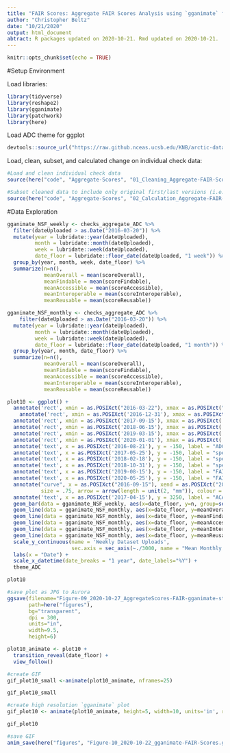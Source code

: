 ```yaml
---
title: "FAIR Scores: Aggregate FAIR Scores Analysis using `gganimate` for NSF Figure"
author: "Christopher Beltz"
date: "10/21/2020"
output: html_document
abtract: R packages updated on 2020-10-21. Rmd updated on 2020-10-21.
---
```


```r
knitr::opts_chunk$set(echo = TRUE)
```

#Setup Environment


Load libraries:

```r
library(tidyverse)
library(reshape2)
library(gganimate)
library(patchwork)
library(here)
```


Load ADC theme for ggplot
```r
devtools::source_url("https://raw.github.nceas.ucsb.edu/KNB/arctic-data/master/reporting/R/theme_ADC.R?token=AAAABNRLO3IMGU55A4PESF27UGP2K")
```


Load, clean, subset, and calculated change on individual check data:

```r
#Load and clean individual check data
source(here("code", "Aggregate-Scores", "01_Cleaning_Aggregate-FAIR-Scores.R"), local = knitr::knit_global())

#Subset cleaned data to include only original first/last versions (i.e., metadata submission and final publication), calculate change in FAIR scores over time
source(here("code", "Aggregate-Scores", "02_Calculation_Aggregate-FAIR-Scores.R"), local = knitr::knit_global())
```


\pagebreak



#Data Exploration


```r
gganimate_NSF_weekly <- checks_aggregate_ADC %>%
  filter(dateUploaded > as.Date("2016-03-20")) %>%
  mutate(year = lubridate::year(dateUploaded),
         month = lubridate::month(dateUploaded),
         week = lubridate::week(dateUploaded),
         date_floor = lubridate::floor_date(dateUploaded, "1 week")) %>%
  group_by(year, month, week, date_floor) %>%
  summarize(n=n(),
            meanOverall = mean(scoreOverall),
            meanFindable = mean(scoreFindable),
            meanAccessible = mean(scoreAccessible),
            meanInteroperable = mean(scoreInteroperable),
            meanReusable = mean(scoreReusable))

gganimate_NSF_monthly <- checks_aggregate_ADC %>%
    filter(dateUploaded > as.Date("2016-03-20")) %>%
  mutate(year = lubridate::year(dateUploaded),
         month = lubridate::month(dateUploaded),
         week = lubridate::week(dateUploaded),
         date_floor = lubridate::floor_date(dateUploaded, "1 month")) %>%
  group_by(year, month, date_floor) %>%
  summarize(n=n(),
            meanOverall = mean(scoreOverall),
            meanFindable = mean(scoreFindable),
            meanAccessible = mean(scoreAccessible),
            meanInteroperable = mean(scoreInteroperable),
            meanReusable = mean(scoreReusable))
```


```r
plot10 <- ggplot() +
  annotate('rect', xmin = as.POSIXct("2016-03-22"), xmax = as.POSIXct("2016-12-31"), ymin = -Inf, ymax = -0.1, fill='#084594', alpha=0.3) +
    annotate('rect', xmin = as.POSIXct('2016-12-31'), xmax = as.POSIXct('2017-09-15'), ymin = -Inf, ymax = -0.1, fill='#2171B5', alpha=0.3) +
  annotate('rect', xmin = as.POSIXct('2017-09-15'), xmax = as.POSIXct('2018-06-15'), ymin = -Inf, ymax = -0.1, fill='#4292C6', alpha=0.3) +
  annotate('rect', xmin = as.POSIXct('2018-06-15'), xmax = as.POSIXct('2019-03-15'), ymin = -Inf, ymax = -0.1, fill="#6BAED6", alpha=0.3) +
  annotate('rect', xmin = as.POSIXct('2019-03-15'), xmax = as.POSIXct('2020-01-01'), ymin = -Inf, ymax = -0.1, fill="grey55", alpha=0.3) +
  annotate('rect', xmin = as.POSIXct('2020-01-01'), xmax = as.POSIXct('2020-10-15'), ymin = -Inf, ymax = -0.1, fill="#6BAED6", alpha=0.3) +
  annotate('text', x = as.POSIXct('2016-08-21'), y = -150, label = "ADC Opens", fontface='bold.italic', size = 3) +
  annotate('text', x = as.POSIXct('2017-05-25'), y = -150, label = "special thing\n #1", fontface = 'bold.italic', size = 3) +
  annotate('text', x = as.POSIXct('2018-02-18'), y = -150, label = "special thing\n #2", fontface = 'bold.italic', size = 3) +
  annotate('text', x = as.POSIXct('2018-10-31'), y = -150, label = "special thing\n #3", fontface = 'bold.italic', size = 3) +
  annotate('text', x = as.POSIXct('2019-08-15'), y = -150, label = "FAIR 0.2.1", fontface = 'bold.italic', size = 3) +
  annotate('text', x = as.POSIXct('2020-05-25'), y = -150, label = "FAIR 0.3.2", fontface = 'bold.italic', size = 3) +
  annotate("curve", x = as.POSIXct("2016-09-15"), xend = as.POSIXct("2016-03-30"), y = 3250, yend = 2750, curvature = 0.5, 
           size = .75, arrow = arrow(length = unit(2, "mm")), colour = "firebrick") +
  annotate('text', x = as.POSIXct('2017-04-15'), y = 3250, label = "ACADIS data imported", fontface = 'bold.italic', size = 3) +
  geom_bar(data = gganimate_NSF_weekly, aes(x=date_floor, y=n, group=seq_along(date_floor)), stat = 'identity', alpha=0.5) +
  geom_line(data = gganimate_NSF_monthly, aes(x=date_floor, y=meanOverall*3000), color = "black", size = 0.95, linetype="solid", alpha=1.0) +
  geom_line(data = gganimate_NSF_monthly, aes(x=date_floor, y=meanFindable*3000), color = "blue", size = 0.5, linetype="dashed", alpha=0.45) +
  geom_line(data = gganimate_NSF_monthly, aes(x=date_floor, y=meanAccessible*3000), color = "green", size = 0.5, linetype="dashed", alpha=0.45) +
  geom_line(data = gganimate_NSF_monthly, aes(x=date_floor, y=meanInteroperable*3000), color = "orange", size = 0.5, linetype="dashed", alpha=0.45) +
  geom_line(data = gganimate_NSF_monthly, aes(x=date_floor, y=meanReusable*3000), color = "red", size = 0.5, linetype="dashed", alpha=0.45) +
  scale_y_continuous(name = 'Weekly Dataset Uploads', 
                     sec.axis = sec_axis(~./3000, name = "Mean Monthly FAIR Score")) +
  labs(x = "Date") +
  scale_x_datetime(date_breaks = "1 year", date_labels="%Y") +
  theme_ADC

plot10
```


```r
#save plot as JPG to Aurora
ggsave(filename="Figure-09_2020-10-27_AggregateScores-FAIR-gganimate-static.jpg",
       path=here("figures"),
       bg="transparent",
       dpi = 300,
       units="in",
       width=9.5,
       height=6)
```


```r
plot10_animate <- plot10 +
  transition_reveal(date_floor) +
  view_follow()
```


```r
#create GIF
gif_plot10_small <-animate(plot10_animate, nframes=25)

gif_plot10_small
```


```r
#create high resolution `gganimate` plot
gif_plot10 <- animate(plot10_animate, height=5, width=10, units='in', res=300, fps=10, end_pause = 10) #this takes ~2 minutes

gif_plot10
```


```r
#save GIF
anim_save(here("figures", "Figure-10_2020-10-22_gganimate-FAIR-Scores.gif"), gif_plot10)
```






